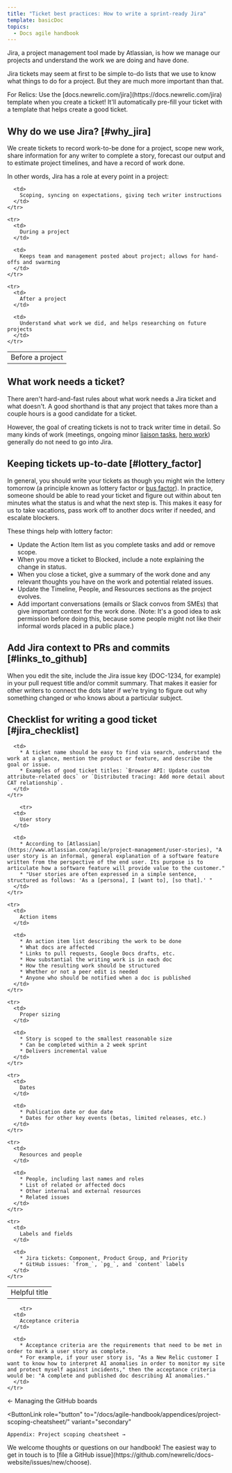 ```yaml
---
title: "Ticket best practices: How to write a sprint-ready Jira"
template: basicDoc
topics:
  - Docs agile handbook
---
```


Jira, a project management tool made by Atlassian, is how we manage our projects and understand the work we are doing and have done.

Jira tickets may seem at first to be simple to-do lists that we use to know what things to do for a project. But they are much more important than that.

<Callout variant="tip">
  For Relics: Use the [docs.newrelic.com/jira](https://docs.newrelic.com/jira) template when you create a ticket! It'll automatically pre-fill your ticket with a template that helps create a good ticket.
</Callout>

## Why do we use Jira? [#why_jira]

We create tickets to record work-to-be done for a project, scope new work, share information for any writer to complete a story, forecast our output and to estimate project timelines, and have a record of work done.

In other words, Jira has a role at every point in a project:

<table>
  <tbody>
    <tr>
      <td>
        Before a project
      </td>

      <td>
        Scoping, syncing on expectations, giving tech writer instructions
      </td>
    </tr>

    <tr>
      <td>
        During a project
      </td>

      <td>
        Keeps team and management posted about project; allows for hand-offs and swarming
      </td>
    </tr>

    <tr>
      <td>
        After a project
      </td>

      <td>
        Understand what work we did, and helps researching on future projects
      </td>
    </tr>
  </tbody>
</table>

## What work needs a ticket?

There aren't hard-and-fast rules about what work needs a Jira ticket and what doesn't. A good shorthand is that any project that takes more than a couple hours is a good candidate for a ticket.

However, the goal of creating tickets is not to track writer time in detail. So many kinds of work (meetings, ongoing minor [liaison tasks](/docs/agile-handbook/sprint-mechanics/liaisonships/), [hero work](/docs/agile-handbook/heroing/what-is-a-hero/)) generally do not need to go into Jira.

## Keeping tickets up-to-date [#lottery_factor]

In general, you should write your tickets as though you might win the lottery tomorrow (a principle known as lottery factor or [bus factor](https://en.wikipedia.org/wiki/Bus_factor)). In practice, someone should be able to read your ticket and figure out within about ten minutes what the status is and what the next step is. This makes it easy for us to take vacations, pass work off to another docs writer if needed, and escalate blockers.

These things help with lottery factor:

* Update the Action Item list as you complete tasks and add or remove scope.
* When you move a ticket to Blocked, include a note explaining the change in status.
* When you close a ticket, give a summary of the work done and any relevant thoughts you have on the work and potential related issues.
* Update the Timeline, People, and Resources sections as the project evolves.
* Add important conversations (emails or Slack convos from SMEs) that give important context for the work done. (Note: It's a good idea to ask permission before doing this, because some people might not like their informal words placed in a public place.)

## Add Jira context to PRs and commits [#links_to_github]

When you edit the site, include the Jira issue key (DOC-1234, for example) in your pull request title and/or commit summary. That makes it easier for other writers to connect the dots later if we're trying to figure out why something changed or who knows about a particular subject.

## Checklist for writing a good ticket [#jira_checklist]

<table>
  <tbody>
    <tr>
      <td>
        Helpful title
      </td>

      <td>
        * A ticket name should be easy to find via search, understand the work at a glance, mention the product or feature, and describe the goal or issue.
        * Examples of good ticket titles: `Browser API: Update custom attribute-related docs` or `Distributed tracing: Add more detail about CAT relationship`.
      </td>
    </tr>

        <tr>
      <td>
        User story
      </td>

      <td>
        * According to [Atlassian](https://www.atlassian.com/agile/project-management/user-stories), "A user story is an informal, general explanation of a software feature written from the perspective of the end user. Its purpose is to articulate how a software feature will provide value to the customer."
        * "User stories are often expressed in a simple sentence, structured as follows: 'As a [persona], I [want to], [so that].' "
      </td>
    </tr>

    <tr>
      <td>
        Action items
      </td>

      <td>
        * An action item list describing the work to be done
        * What docs are affected
        * Links to pull requests, Google Docs drafts, etc.
        * How substantial the writing work is in each doc
        * How the resulting work should be structured
        * Whether or not a peer edit is needed
        * Anyone who should be notified when a doc is published
      </td>
    </tr>

    <tr>
      <td>
        Proper sizing
      </td>

      <td>
        * Story is scoped to the smallest reasonable size
        * Can be completed within a 2 week sprint
        * Delivers incremental value
      </td>
    </tr>

    <tr>
      <td>
        Dates
      </td>

      <td>
        * Publication date or due date
        * Dates for other key events (betas, limited releases, etc.)
      </td>
    </tr>

    <tr>
      <td>
        Resources and people
      </td>

      <td>
        * People, including last names and roles
        * List of related or affected docs
        * Other internal and external resources
        * Related issues
      </td>
    </tr>

    <tr>
      <td>
        Labels and fields
      </td>

      <td>
        * Jira tickets: Component, Product Group, and Priority
        * GitHub issues: `from_`, `pg_`, and `content` labels
      </td>
    </tr>
  </tbody>
</table>

        <tr>
      <td>
        Acceptance criteria
      </td>

      <td>
        * Acceptance criteria are the requirements that need to be met in order to mark a user story as complete. 
        * For example, if your user story is, "As a New Relic customer I want to know how to interpret AI anomalies in order to monitor my site and protect myself against incidents," then the acceptance criteria would be: "A complete and published doc describing AI anomalies."
      </td>
    </tr>

<ButtonGroup>
  <ButtonLink
    role="button"
    to="/docs/agile-handbook/heroing/managing-the-github-boards/"
    variant="secondary"
  >
    ← Managing the GitHub boards
  </ButtonLink>

  <ButtonLink
    role="button"
    to="/docs/agile-handbook/appendices/project-scoping-cheatsheet/"
    variant="secondary"
  >
    Appendix: Project scoping cheatsheet →
  </ButtonLink>
</ButtonGroup>

<Callout variant="tip">
  We welcome thoughts or questions on our handbook! The easiest way to get in touch is to [file a GitHub issue](https://github.com/newrelic/docs-website/issues/new/choose).
</Callout>

